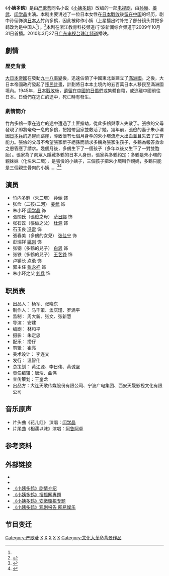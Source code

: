 {{电视节目信息框
| 名稱 = 小姨多鹤
| 英文名称 = 
| 别名 = 
| 圖片 = [[File:Aunt_dou_ho.jpg|230px]]
| 圖說 = 電視海報
| 分類 = 
| 原創者 = 严歌苓《小姨多鹤》
| 总导演 = 
| 导演 = 
| 編劇 = 
| 製片人 = 
| 剪辑 = 
| 演出 = [[孙俪|孙俪]]、[[姜武|姜武]]、[[闫学晶|闫学晶]]
| 旁白 = 
| 主題曲 = 
| 填词 = 
| 作曲 = 
| 主唱 = 
| 片尾曲 = 
| 填词2 = 
| 作曲2 = 
| 主唱2 = 
| 國家 = {{CHNML}}
| 語言 = [[汉语|汉语]][[普通话|普通话]]
| 字幕 = 中文
| 集數 = 34集或36集（依據版本的不同）
| 制作公司 = 
| 拍攝地 = 
| 每集長 = 
| 電視網 = 浙江教育科技频道/宁波新闻综合频道
| 播出國家 = {{CHNML}}
| 開始 = 2009年10月31日
| 結束 = 
| 電視網1 = [[广东电视台|广东电视台]][[珠江频道|珠江频道]]
| 播出國家1 = {{CHNML}}
| 視頻制式1 = 
| 音頻制式1 = 
| 開始1 = 2010年3月27日
| 結束1 = 
| 先於 = 
| 後於 = 
| 相關劇集 = 
| 官方網站 = 
}}

《'''小姨多鹤'''》是由[[严歌苓|严歌苓]]同名小说《[[小姨多鹤|小姨多鹤]]》改编的一部[[电视剧|电视剧]]，由[[孙俪|孙俪]]、[[姜武|姜武]]、[[闫学晶|闫学晶]]主演。本剧主要讲述了一位日本女性在[[日本投降|日本戰敗]]後[[遗华日侨|留在中国]]的经历，剧中孙俪饰演[[日本人|日本人]]竹內多鹤，因此被称作小姨（上星播出时补拍了部分镜头并把多鹤改为是中国人<ref name="jnocnews" />）。<ref>{{cite web|title=《小姨多鹤》张佳宁受关注 和孙俪演绎母女情深|url=http://yule.sohu.com/20090331/n263121634.shtml|accessdate=2012-07-21|author=|date=2009-03-31|format=|publisher=[[搜狐|搜狐]]|language=|archive-date=2016-03-04|archive-url=https://web.archive.org/web/20160304205532/http://yule.sohu.com/20090331/n263121634.shtml|dead-url=no}}</ref>本剧在浙江教育科技频道/宁波新闻综合频道于2009年10月31日首播。2010年3月27日[[广东广播电视台|广东电视台]][[广东广播电视台珠江频道|珠江频道]]播映。

==劇情==
===歷史背景===
{{See also|遗华日侨|满蒙开拓移民}}
[[大日本帝國|大日本帝國]]在發動[[九一八事變|九一八事變]]後，迅速佔領了中國東北並建立了[[滿洲國|滿洲國]]。之後，大日本帝國政府發起了[[满蒙开拓移民|移民計畫]]，計劃將日本本土境內的五百萬日本人移民至滿洲國境內。1945年，[[日本投降|日本戰敗]]後，[[遗华日侨|遺留在中國的日僑們]]或集體自殺，或逃離中國前往日本。日僑們在逃亡的途中，死亡時有發生。
===劇情簡介===
竹內多鶴一家在逃亡的途中遭遇了土匪搶劫，從此多鶴與家人失散了。張儉的父母發現了即將奄奄一息的多鶴，把她帶回家並救活了她。幾年前，張儉的妻子朱小環因[[日本军|日本兵]]的追趕而跳崖，導致懷有七個月身孕的朱小環流產大出血並且失去了生育能力。張儉的父母不希望張家斷子絕孫而請求多鶴為張家生孩子，多鶴為報答救命之恩答應了請求。幾個月後，多鶴生下了一個孩子（多年以後又生下了一對雙胞胎）。張家為了向眾人隱藏多鶴的日本人身份，張家與多鶴約定：多鶴是朱小環的親妹妹（化名朱二環），是張儉的小姨子，三個孩子把朱小環叫作親媽，多鶴只能是三個親生骨肉的小姨……<ref>{{cite news|date=2010年3月29日|title=孙俪：演哭戏就听伤感歌 不谈感情称是隐私|url=http://ent.sina.com.cn/s/m/2010-03-29/10252912574.shtml|newspaper=[[新快報|新快報]]|publisher=新浪網轉載|access-date=2018年6月11日|language=|author=|work=|accessdate=|format=|archive-date=2019年6月9日|archive-url=https://web.archive.org/web/20190609002759/http://ent.sina.com.cn/s/m/2010-03-29/10252912574.shtml|dead-url=no}}</ref><ref name="jnocnews">{{cite news|author=李喆|date=2012年2月14日|title=《小姨多鶴》，電視劇改編不如原著|url=http://www.jnocnews.jp/news/show.aspx?id=52350|newspaper=日本新華僑報網|access-date=2018年6月11日|language=|work=|publisher=|accessdate=|format=|archive-date=2019年6月5日|archive-url=https://web.archive.org/web/20190605174943/http://www.jnocnews.jp/news/show.aspx?id=52350|dead-url=no}}</ref>

==演员==
*竹内多鹤（朱二環） [[孙俪|孙俪]] 饰
*张俭（二孩/二河） [[姜武|姜武]] 饰
*朱小环 [[闫学晶|闫学晶]] 饰
*張關氏（張儉之母） [[萨日娜|萨日娜]] 饰
*张石匠（張儉之父） [[杜源_(演员)|杜源]] 饰
*石玉良 [[冯雷_(演员)|冯雷]] 饰
*張春美（多鶴的女兒） [[张佳宁|张佳宁]] 饰
*彭瑞祥 [[姚刚|姚刚]] 饰
*张钢（多鶴的兒子） [[白恩|白恩]] 饰
*张铁（多鶴的兒子） [[王艺铮|王艺铮]] 饰
*卢镇长 [[卢勇_(演员)|卢勇]] 饰
*郭主任 [[张永祥|张永祥]] 饰
*朱小环之父 [[刘兵|刘兵]] 饰

==职员表==
*出品人： 杨军、张晓东
*制作人： 马千策、孟庆瑾、罗满平
*监制： 周大新、张文、张新慧
*导演： 安建
*编剧： 林和平
*摄影： 朱定忠
*配乐： 捞仔
*剪辑： 崔亮
*美术设计： 李连文
*发行： 温智伟
*总策划： 黄江源、李日伟、黄诚坚
*责任编辑：唐浩、曲伟
*宣传策划：王奎龙
*出品方：大连天歌传媒股份有限公司、宁波广电集团、西安天晟影视文化有限公司

==音乐原声==
*片头曲《花儿红》 演唱：[[闫学晶|闫学晶]]
*片尾曲《相濡以沫》演唱：[[阿鲁阿卓|阿鲁阿卓]]

==参考资料==
{{reflist}}

==外部链接==
* {{Watch on Netflix|80138066|小姨多鶴}}
* {{Douban|4034093}}
* [http://365jia.cn/news/2011-04-12/A4854F0B053DC010.html 《小姨多鹤》剧情介绍] {{Wayback|url=http://365jia.cn/news/2011-04-12/A4854F0B053DC010.html |date=20150518071629 }}  
* [http://yule.sohu.com/s2010/xiaoyiduohe/  《小姨多鹤》搜狐网專題] {{Wayback|url=http://yule.sohu.com/s2010/xiaoyiduohe/ |date=20190612074013 }}  
* [https://web.archive.org/web/20130825093120/http://www.ahtv.cn/huod/2012/02/xydh/  《小姨多鹤》安徽衛視专题]
* [http://ent.163.com/special/xydh/xydhgj.html   《小姨多鹤》观剧报告 网易娱乐] {{Wayback|url=http://ent.163.com/special/xydh/xydhgj.html |date=20190603174928 }}

== 节目变迁 ==
{{电视节目的变迁
|電視台=[[年代MUCH台|年代MUCH台]]
|播放檔次=每週一至週五晚間20:00
|節目名稱=小姨媽媽<br>
|上一節目=[[芝麻胡同|芝麻胡同]]<br>
|下一節目=[[春草|春草]]<br>（敬請期待）
}}

{{2009年中國大陸古裝/民初電視劇|nocat}}
{{安徽卫视电视剧}}
{{严歌苓}}
{{Authority control}}
[[Category:严歌苓|Category:严歌苓]]
[[Category:2009年中國電視劇集|X]]
[[Category:中華民國大陸時期背景電視劇|X]]
[[Category:抗日戰爭背景作品|X]]
[[Category:異族戀題材電視劇|X]]
[[Category:中國小說改編電視劇|X]]
[[Category:文化大革命背景作品|Category:文化大革命背景作品]]